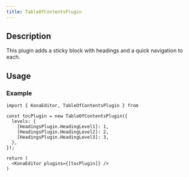 ```yaml
---
title: TableOfContentsPlugin
---
```


## Description
This plugin adds a sticky block with headings and a quick navigation to each.

## Usage
### Example
```tsx
import { KonaEditor, TableOfContentsPlugin } from

const tocPlugin = new TableOfContentsPlugin({
  levels: {
    [HeadingsPlugin.HeadingLevel1]: 1,
    [HeadingsPlugin.HeadingLevel2]: 2,
    [HeadingsPlugin.HeadingLevel3]: 3,
  },
});

return (
  <KonaEditor plugins={[tocPlugin]} />
)
```
